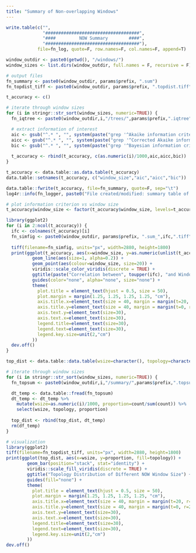 ```yaml
---
title: "Summary of Non-overlapping Windows"
---
```


```r
write.table(c("",
              "####################################",
              "####         NOW Summary        ####",
              "####################################"),
            file=fn_log, quote=F, row.names=F, col.names=F, append=T)

window_outdir <- paste0(getwd(), "/windows/")
window_sizes <- list.dirs(window_outdir, full.names = F, recursive = F)

# output files
fn_summary <- paste0(window_outdir, params$prefix, ".sum")
fn_topdist_tiff <- paste0(window_outdir, params$prefix, ".topdist.tiff")
```

```r
t_accuracy <- c()

# iterate through window sizes
for (i in stringr::str_sort(window_sizes, numeric=TRUE)) {
  fn_iqtree <- paste0(window_outdir,i,"/trees/",params$prefix,".iqtree")

  # extract information of interest
  aic <- gsub("^.* ", "", system(paste("grep '^Akaike information criterion'",fn_iqtree), intern = T))
  aicc <- gsub("^.* ", "", system(paste("grep '^Corrected Akaike information criterion'",fn_iqtree), intern = T))
  bic <- gsub("^.* ", "", system(paste("grep '^Bayesian information criterion'",fn_iqtree), intern = T))
  
  t_accuracy <- rbind(t_accuracy, c(as.numeric(i)/1000,aic,aicc,bic))
}

t_accuracy <- data.table::as.data.table(t_accuracy)
data.table::setnames(t_accuracy, c("window_size","aic","aicc","bic"))

data.table::fwrite(t_accuracy, file=fn_summary, quote=F, sep="\t")
log4r::info(fn_logger, paste0("File created/modified: summary table of NOW (", params$prefix, ".sum)."))

# plot information criterion vs window size
t_accuracy$window_size <- factor(t_accuracy$window_size, levels=t_accuracy$window_size)

library(ggplot2)
for (i in 2:ncol(t_accuracy)) {
  ifc <- colnames(t_accuracy)[i]
  fn_simfig <- paste0(window_outdir, params$prefix, ".sum_",ifc,".tiff")
  
  tiff(filename=fn_simfig, units="px", width=2880, height=1800)
  print(ggplot(t_accuracy, aes(x=window_size, y=as.numeric(unlist(t_accuracy[,..i])), group=1)) +
          geom_line(aes(size=1, alpha=0.2)) +
          geom_point(aes(colour=window_size, size=20)) +
          viridis::scale_color_viridis(discrete = TRUE) +
          ggtitle(paste("Correlation between", toupper(ifc), "and Window Size")) + ylab(toupper(ifc)) + xlab("Window Size (kb)") +
          guides(color="none", alpha="none", size="none") +
          theme(
            plot.title = element_text(hjust = 0.5, size = 50),
            plot.margin = margin(1.25, 1.25, 1.25, 1.25, "cm"),
            axis.title.x=element_text(size = 40, margin = margin(t=20, r=0, b=0, l=0)),
            axis.title.y=element_text(size = 40, margin = margin(t=0, r=20, b=0, l=0)),
            axis.text.y=element_text(size=30),
            axis.text.x=element_text(size=30),
            legend.title=element_text(size=30),
            legend.text=element_text(size=30),
            legend.key.size=unit(2,"cm")
          ))
  dev.off()
}
```

```r
top_dist <- data.table::data.table(wsize=character(), topology=character(), proportion=numeric())

# iterate through window sizes
for (i in stringr::str_sort(window_sizes, numeric=TRUE)) {
  fn_topsum <- paste0(window_outdir,i,"/summary/",params$prefix,".topsum")

  dt_temp <- data.table::fread(fn_topsum)
  dt_temp <- dt_temp %>%
    mutate(wsize=as.numeric(i)/1000, proportion=count/sum(count)) %>%
    select(wsize, topology, proportion)
  
  top_dist <- rbind(top_dist, dt_temp)
  rm(df_temp)
}

# visualization
library(ggplot2)
tiff(filename=fn_topdist_tiff, units="px", width=2880, height=1800)
print(ggplot(top_dist, aes(x=wsize, y=proportion, fill=topology)) +
        geom_bar(position="stack", stat="identity") +
        viridis::scale_fill_viridis(discrete = TRUE) +
        ggtitle("Topology Distribution of Different NOW Window Size") + ylab("Proportion") + xlab("Window Size (kb)") +
        guides(fill="none") +
        theme(
          plot.title = element_text(hjust = 0.5, size = 50),
          plot.margin = margin(1.25, 1.25, 1.25, 1.25, "cm"),
          axis.title.x=element_text(size = 40, margin = margin(t=20, r=0, b=0, l=0)),
          axis.title.y=element_text(size = 40, margin = margin(t=0, r=20, b=0, l=0)),
          axis.text.y=element_text(size=30),
          axis.text.x=element_text(size=30),
          legend.title=element_text(size=30),
          legend.text=element_text(size=30),
          legend.key.size=unit(2,"cm")
        ))
dev.off()
```
